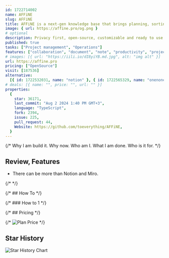 ```yaml
---
id: 1722714002
name: AFFiNE
slug: AFFiNE
title: AFFiNE is a next-gen knowledge base that brings planning, sorting and creating all together.
image: { url: https://affine.pro/og.png }
# optional
description: Privacy first, open-source, customizable and ready to use. electron, editor, markdown, rust, app, wiki, notes, table, rust-language, workspace, whiteboard, tableview, rust-lang, crdt, knowledge-base, notion, miro, notion-alternative,  ,
published: true
tasks: ["Project management", "Operations"]
features: ["collaboration", "document", "note", "productivity", "project"]
# images: [{ url: "https://iili.io/dI8yiYB.md.jpg", alt: "img alt" }]
url: https://affine.pro
pricing: ["OpenSource"]
visit: [187536]
alternative:
  [{ id: 1722532031, name: "notion" }, { id: 1722565329, name: "onenone" }]
# deals: [{ name: "", price: "", url: "" }]
properties:
  {
    star: 36171,
    last_commit: "Aug 2 2024 1:40 PM GMT+3",
    language: "TypeScript",
    fork: 2394,
    issue: 225,
    pull_request: 44,
    Website: https://github.com/toeverything/AFFiNE,
  }
---
```


{/* Why I am build it. Why now. Who am I. What I am done. Who is it for. */}

## Review, Features

- There can be more than Notion and Miro.

{/* <DetailYoutube videoId="" startTime={0} /> */}

{/* ## How To */}

{/* ### How to 1 */}

{/* ## Pricing */}

{/* <Img src="" alt="Plan Price" /> */}

## Star History

![Star History Chart](https://api.star-history.com/svg?repos=toeverything/AFFiNE)
